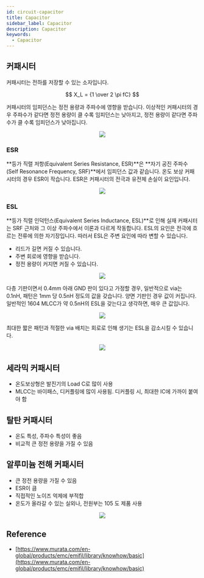 ```yaml
---
id: circuit-capacitor
title: Capacitor
sidebar_label: Capacitor
description: Capacitor
keywords:
  - Capacitor
---
```



## 커패시터

커패시터는 전하를 저장할 수 있는 소자입니다.

$$
X_L = {1 \over 2 \pi fC}
$$

커패시터의 임피던스는 정전 용량과 주파수에 영향을 받습니다. 이상적인 커패시터의 경우 주파수가 같다면 정전 용량이 클 수록 임피던스는 낮아지고, 정전 용량이 같다면 주파수가 클 수록 임피던스가 낮아집니다.

<center>
	<img src={useBaseUrl('img/etc/circuit/basics/capacitor/capacitor-frequency-impedance.gif')} />
</center>

### ESR

**등가 직렬 저항(Equivalent Series Resistance, ESR)**은 **자기 공진 주파수(Self Resonance Frequency, SRF)**에서 임피던스 값과 같습니다. 온도 보상 커패시터의 경우 ESR이 작습니다. ESR은 커패시터의 전극과 유전체 손실이 요인입니다.

<center>
	<img src={useBaseUrl('img/etc/circuit/basics/capacitor/capacitor-equivalent-circuit.gif')} />
</center>

### ESL

**등가 직렬 인덕턴스(Equivalent Series Inductance, ESL)**로 인해 실재 커패시터는 SRF 근처와 그 이상 주파수에서 이론과 다르게 작동합니다. ESL의 요인은 전극에 흐르는 전류에 의한 자기장입니다. 따러서 ESL은 주변 요인에 따라 변할 수 있습니다.

- 리드가 길면 커질 수 있습니다.
- 주변 회로에 영향을 받습니다.
- 정전 용량이 커지면 커질 수 있습니다.

<center>
	<img src={useBaseUrl('img/etc/circuit/basics/capacitor/capacitor-esl.gif')} />
</center>

다층 기판이면서 0.4mm 아래 GND 판이 있다고 가정할 경우, 일반적으로 via는 0.1nH, 패턴은 1mm 당 0.5nH 정도의 값을 갖습니다. 양면 기판인 경우 값이 커집니다. 일반적인 1604 MLCC가 약 0.5nH의 ESL을 갖는다고 생각하면, 매우 큰 값입니다.

<center>
	<img src={useBaseUrl('img/etc/circuit/basics/capacitor/capacitor-esl-in-pattern.gif')} />
</center>

최대한 짧은 패턴과 적절한 via 배치는 회로로 인해 생기는 ESL을 감소시킬 수 있습니다.

<center>
	<img src={useBaseUrl('img/etc/circuit/basics/capacitor/capacitor-pattern-to-reduce-esl.gif')} />
</center>

## 세라믹 커패시터

- 온도보상형은 발진기의 Load C로 많이 사용
- MLCC는 바이패스, 디커플링에 많이 사용됨. 디커플링 시, 최대한 IC에 가까이 붙여야 함

## 탈탄 커패시터

- 온도 특성, 주파수 특성이 좋음
- 비교적 큰 정전 용량을 가질 수 있음

## 알루미늄 전해 커패시터

- 큰 정전 용량을 가질 수 있음
- ESR이 큼
- 직접적인 노이즈 억제에 부적합
- 온도가 올라갈 수 있는 실외나, 전원부는 105 도 제품 사용

<center>
	<img src={useBaseUrl('img/etc/circuit/basics/capacitor/capacitor-electrolytic-capacitor.gif')} />
</center>

## Reference

- [https://www.murata.com/en-global/products/emc/emifil/library/knowhow/basic](https://www.murata.com/en-global/products/emc/emifil/library/knowhow/basic)
